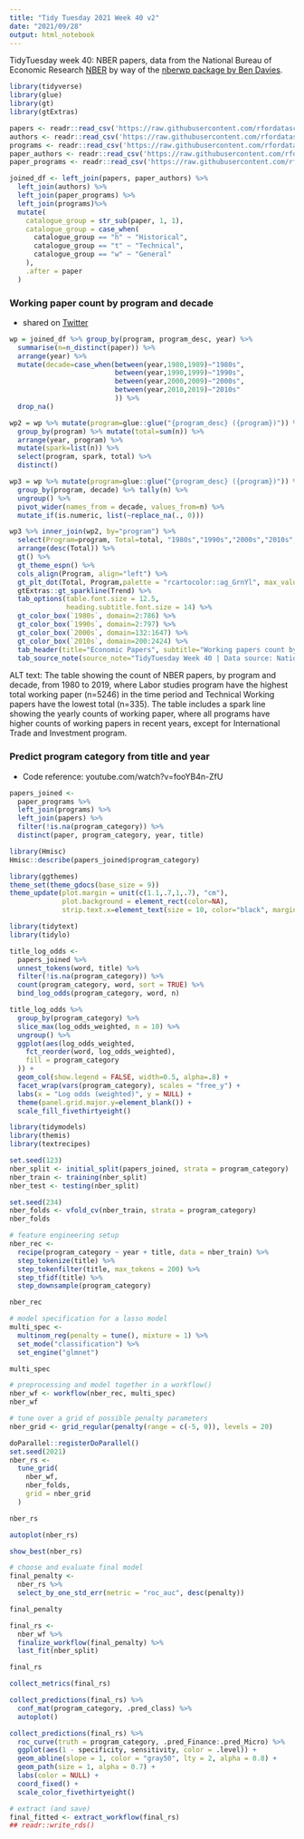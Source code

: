 ```yaml
---
title: "Tidy Tuesday 2021 Week 40 v2"
date: "2021/09/28"
output: html_notebook
---
```


TidyTuesday week 40: NBER papers, data from the National Bureau of Economic Research [NBER](https://www2.nber.org/RePEc/nbr/nberwo/) by way of the [nberwp package by Ben Davies](https://github.com/bldavies/nberwp).


```r
library(tidyverse)
library(glue)
library(gt)
library(gtExtras)
```

```r
papers <- readr::read_csv('https://raw.githubusercontent.com/rfordatascience/tidytuesday/master/data/2021/2021-09-28/papers.csv')
authors <- readr::read_csv('https://raw.githubusercontent.com/rfordatascience/tidytuesday/master/data/2021/2021-09-28/authors.csv')
programs <- readr::read_csv('https://raw.githubusercontent.com/rfordatascience/tidytuesday/master/data/2021/2021-09-28/programs.csv')
paper_authors <- readr::read_csv('https://raw.githubusercontent.com/rfordatascience/tidytuesday/master/data/2021/2021-09-28/paper_authors.csv')
paper_programs <- readr::read_csv('https://raw.githubusercontent.com/rfordatascience/tidytuesday/master/data/2021/2021-09-28/paper_programs.csv')
```

```r
joined_df <- left_join(papers, paper_authors) %>% 
  left_join(authors) %>% 
  left_join(paper_programs) %>% 
  left_join(programs)%>% 
  mutate(
    catalogue_group = str_sub(paper, 1, 1),
    catalogue_group = case_when(
      catalogue_group == "h" ~ "Historical",
      catalogue_group == "t" ~ "Technical",
      catalogue_group == "w" ~ "General"
    ),
    .after = paper
  ) 
```

### Working paper count by program and decade
* shared on [Twitter](https://twitter.com/leeolney3/status/1442671857015087106)

```r
wp = joined_df %>% group_by(program, program_desc, year) %>%
  summarise(n=n_distinct(paper)) %>%
  arrange(year) %>%
  mutate(decade=case_when(between(year,1980,1989)~"1980s",
                          between(year,1990,1999)~"1990s",
                          between(year,2000,2009)~"2000s",
                          between(year,2010,2019)~"2010s"
                          )) %>%
  drop_na() 

wp2 = wp %>% mutate(program=glue::glue("{program_desc} ({program})")) %>%
  group_by(program) %>% mutate(total=sum(n)) %>%
  arrange(year, program) %>%
  mutate(spark=list(n)) %>%
  select(program, spark, total) %>%
  distinct()

wp3 = wp %>% mutate(program=glue::glue("{program_desc} ({program})")) %>%
  group_by(program, decade) %>% tally(n) %>% 
  ungroup() %>%
  pivot_wider(names_from = decade, values_from=n) %>%
  mutate_if(is.numeric, list(~replace_na(., 0)))
```


```r
wp3 %>% inner_join(wp2, by="program") %>%
  select(Program=program, Total=total, "1980s","1990s","2000s","2010s",Trend=spark) %>%
  arrange(desc(Total)) %>%
  gt() %>%
  gt_theme_espn() %>%
  cols_align(Program, align="left") %>%
  gt_plt_dot(Total, Program,palette = "rcartocolor::ag_GrnYl", max_value=5246) %>%
  gtExtras::gt_sparkline(Trend) %>%
  tab_options(table.font.size = 12.5,
              heading.subtitle.font.size = 14) %>%
  gt_color_box(`1980s`, domain=2:786) %>%
  gt_color_box(`1990s`, domain=2:797) %>%
  gt_color_box(`2000s`, domain=132:1647) %>%
  gt_color_box(`2010s`, domain=200:2424) %>%
  tab_header(title="Economic Papers", subtitle="Working papers count by program and decade") %>%
  tab_source_note(source_note="TidyTuesday Week 40 | Data source: National Bureau of Economic Research (NBER) by way of the nberwp package by Ben Davies") 
```

ALT text: The table showing the count of NBER papers, by program and decade, from 1980 to 2019, where Labor studies program have the highest total working paper (n=5246) in the time period and Technical Working papers have the lowest total (n=335). The table includes a spark line showing the yearly counts of working paper, where all programs have higher counts of working papers in recent years, except for International Trade and Investment program. 

### Predict program category from title and year
* Code reference: youtube.com/watch?v=fooYB4n-ZfU

```r
papers_joined <-
  paper_programs %>%
  left_join(programs) %>%
  left_join(papers) %>%
  filter(!is.na(program_category)) %>%
  distinct(paper, program_category, year, title)
```

```r
library(Hmisc)
Hmisc::describe(papers_joined$program_category)
```

```r
library(ggthemes)
theme_set(theme_gdocs(base_size = 9))
theme_update(plot.margin = unit(c(1.1,.7,1,.7), "cm"),
             plot.background = element_rect(color=NA),
             strip.text.x=element_text(size = 10, color="black", margin=margin(b=10)))
```

```r
library(tidytext)
library(tidylo)
```

```r
title_log_odds <-
  papers_joined %>%
  unnest_tokens(word, title) %>%
  filter(!is.na(program_category)) %>%
  count(program_category, word, sort = TRUE) %>%
  bind_log_odds(program_category, word, n)

title_log_odds %>%
  group_by(program_category) %>%
  slice_max(log_odds_weighted, n = 10) %>%
  ungroup() %>%
  ggplot(aes(log_odds_weighted,
    fct_reorder(word, log_odds_weighted),
    fill = program_category
  )) +
  geom_col(show.legend = FALSE, width=0.5, alpha=.8) +
  facet_wrap(vars(program_category), scales = "free_y") +
  labs(x = "Log odds (weighted)", y = NULL) +
  theme(panel.grid.major.y=element_blank()) +
  scale_fill_fivethirtyeight()
```

```r
library(tidymodels)
library(themis)
library(textrecipes)
```

```r
set.seed(123)
nber_split <- initial_split(papers_joined, strata = program_category)
nber_train <- training(nber_split)
nber_test <- testing(nber_split)

set.seed(234)
nber_folds <- vfold_cv(nber_train, strata = program_category)
nber_folds
```

```r
# feature engineering setup
nber_rec <-
  recipe(program_category ~ year + title, data = nber_train) %>%
  step_tokenize(title) %>%
  step_tokenfilter(title, max_tokens = 200) %>%
  step_tfidf(title) %>%
  step_downsample(program_category)

nber_rec
```

```r
# model specification for a lasso model
multi_spec <-
  multinom_reg(penalty = tune(), mixture = 1) %>%
  set_mode("classification") %>%
  set_engine("glmnet")

multi_spec
```

```r
# preprocessing and model together in a workflow()
nber_wf <- workflow(nber_rec, multi_spec)
nber_wf
```


```r
# tune over a grid of possible penalty parameters
nber_grid <- grid_regular(penalty(range = c(-5, 0)), levels = 20)

doParallel::registerDoParallel()
set.seed(2021)
nber_rs <-
  tune_grid(
    nber_wf,
    nber_folds,
    grid = nber_grid
  )

nber_rs
```

```r
autoplot(nber_rs) 

show_best(nber_rs)
```

```r
# choose and evaluate final model
final_penalty <-
  nber_rs %>%
  select_by_one_std_err(metric = "roc_auc", desc(penalty))

final_penalty
```

```r
final_rs <-
  nber_wf %>%
  finalize_workflow(final_penalty) %>%
  last_fit(nber_split)

final_rs
```

```r
collect_metrics(final_rs)
```
```r
collect_predictions(final_rs) %>%
  conf_mat(program_category, .pred_class) %>%
  autoplot()
```

```r
collect_predictions(final_rs) %>%
  roc_curve(truth = program_category, .pred_Finance:.pred_Micro) %>%
  ggplot(aes(1 - specificity, sensitivity, color = .level)) +
  geom_abline(slope = 1, color = "gray50", lty = 2, alpha = 0.8) +
  geom_path(size = 1, alpha = 0.7) +
  labs(color = NULL) +
  coord_fixed() +
  scale_color_fivethirtyeight()
```

```r
# extract (and save)
final_fitted <- extract_workflow(final_rs)
## readr::write_rds()
```

